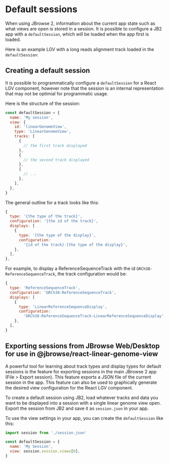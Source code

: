 
<Meta title="Default Sessions" />

# Default sessions

When using JBrowse 2, information about the current app state such as what views
are open is stored in a session. It is possible to configure a JB2 app with a
`defaultSession`, which will be loaded when the app first is loaded.

Here is an example LGV with a long reads alignment track loaded in the
`defaultSession`:

<Story id="source-other-miscellaneous-examples--with-long-reads" />

## Creating a default session

It is possible to programmatically configure a `defaultSession` for a React LGV
component, however note that the session is an internal representation that may
not be optimial for programmatic usage.

Here is the structure of the session:

```js
const defaultSession = {
  name: 'My session',
  view: {
    id: 'linearGenomeView',
    type: 'LinearGenomeView',
    tracks: [
      {
        // the first track displayed
      },
      {
        // the second track displayed
      },
      {
        // ...
      },
    ],
  },
}
```

The general outline for a track looks like this:

```js
{
  type: '{the type of the track}',
  configuration: '{the id of the track}',
  displays: [
    {
      type: '{the type of the display}',
      configuration:
        '{id of the track}-{the type of the display}',
    },
  ],
},
```

For example, to display a ReferenceSequenceTrack with the id
`GRCh38-ReferenceSequenceTrack`, the track configuration would be:

```js
{
  type: 'ReferenceSequenceTrack',
  configuration: 'GRCh38-ReferenceSequenceTrack',
  displays: [
    {
      type: 'LinearReferenceSequenceDisplay',
      configuration:
        'GRCh38-ReferenceSequenceTrack-LinearReferenceSequenceDisplay',
    },
  ],
}
```

## Exporting sessions from JBrowse Web/Desktop for use in @jbrowse/react-linear-genome-view

A powerful tool for learning about track types and display types for default
sessions is the feature for exporting sessions in the main JBrowse 2 app (File >
Export session). This feature exports a JSON file of the current session in the
app. This feature can also be used to graphically generate the desired view
configuration for the React LGV component.

To create a default session using JB2, load whatever tracks and data you want to
be displayed into a session with a single linear genome view open. Export the
session from JB2 and save it as `session.json` in your app.

To use the view settings in your app, you can create the `defaultSession` like
this:

```js
import session from './session.json'

const defaultSession = {
  name: 'My Session',
  view: session.session.views[0],
}
```
